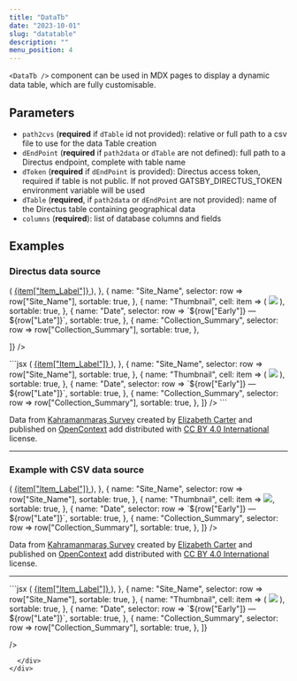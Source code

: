 ```yaml
---
title: "DataTb"
date: "2023-10-01"
slug: "datatable"
description: ""
menu_position: 4
---
```



`<DataTb />` component can be used in MDX pages to display a dynamic data table, which are fully customisable.

## Parameters

- `path2cvs` (**required** if `dTable` id not provided): relative or full path to a csv file to use for the data Table creation
- `dEndPoint` (**required** if `path2data` or `dTable` are not defined): full path to a Directus endpoint, complete with table name
- `dToken` (**required** if `dEndPoint` is provided): Directus access token, required if table is not public. If not proved GATSBY_DIRECTUS_TOKEN environment variable will be used
- `dTable` (**required**, if `path2data` or `dEndPoint` are not provided): name of the Directus table containing geographical data
- `columns` (**required**): list of database columns and fields

## Examples

### Directus data source

<div className="row">
  <div className="col-sm-8">
    <DataTb
      source={{
        dTable: "scms_ksa",
        dQueryString: "limit=1000&offset=0",
      }}
      striped={true}
      columns={[
    {
      name: "Item_Label",
      sortable: true,
      cell: item => (
            <a href={`../record/?tb=scms_ksa&id=${item.id}`}>
              {item["Item_Label"]} 
            </a>
          ),
    },
    {
      name: "Site_Name",
      selector: row => row["Site_Name"],
      sortable: true,
    },
    {
      name: "Thumbnail",
      cell: item => (
            <img src={item["Thumbnail"]} />
          ),
      sortable: true,
    },
    {
      name: "Date",
      selector: row => `${row["Early"]} — ${row["Late"]}`,
      sortable: true,
    },
    {
      name: "Collection_Summary",
      selector: row => row["Collection_Summary"],
      sortable: true,
    },
    
  ]}
    />
  </div>

  <div className="col-sm-4">
```jsx
<DataTb
  striped={true}
  source={{
    dTable: "scms_ksa",
    dQueryString :"limit=1000&offset=0"
  }}
  columns={[
    {
      name: "Item_Label",
      sortable: true,
      cell: item => (
            <a href={`../record/?tb=scms_ksa&id=${item.id}`}>
              {item["Item_Label"]} 
            </a>
          ),
    },
    {
      name: "Site_Name",
      selector: row => row["Site_Name"],
      sortable: true,
    },
    {
      name: "Thumbnail",
      cell: item => (
            <img src={item["Thumbnail"]} />
          ),
      sortable: true,
    },
    {
      name: "Date",
      selector: row => `${row["Early"]} — ${row["Late"]}`,
      sortable: true,
    },
    {
      name: "Collection_Summary",
      selector: row => row["Collection_Summary"],
      sortable: true,
    },
]}
/>
```
  </div>

Data from [Kahramanmaraş Survey](https://opencontext.org/projects/ca4f4719-f2a5-4119-99fa-b04573c8929a) created by [Elizabeth Carter](http://opencontext.org/persons/3208923d-69d0-70e9-9cc1-23ad97770aec) and published on [OpenContext](https://opencontext.org/projects/ca4f4719-f2a5-4119-99fa-b04573c8929a) add distributed with [CC BY 4.0 International](https://creativecommons.org/licenses/by/4.0) license.

---

</div>

### Example with CSV data source

<div className="row">
  <div className="col-sm-8">
<DataTb
  source={{
    path2data: "/data/ksa.csv"
  }}
  columns={[
    {
      name: "Item_Label",
      sortable: true,
      cell: item => (
        <a href={`../record/?tb=scms_ksa&id=${item.id}`}>
              {item["Item_Label"]} 
            </a>
      ),
    },
    {
      name: "Site_Name",
      selector: row => row["Site_Name"],
      sortable: true,
    },
    {
      name: "Thumbnail",
      cell: item => <img src={item["Thumbnail"]} />,
      sortable: true,
    },
    {
      name: "Date",
      selector: row => `${row["Early"]} — ${row["Late"]}`,
      sortable: true,
    },
    {
      name: "Collection_Summary",
      selector: row => row["Collection_Summary"],
      sortable: true,
    },
  ]}
/>

Data from [Kahramanmaraş Survey](https://opencontext.org/projects/ca4f4719-f2a5-4119-99fa-b04573c8929a) created by [Elizabeth Carter](http://opencontext.org/persons/3208923d-69d0-70e9-9cc1-23ad97770aec) and published on [OpenContext](https://opencontext.org/projects/ca4f4719-f2a5-4119-99fa-b04573c8929a) add distributed with [CC BY 4.0 International](https://creativecommons.org/licenses/by/4.0) license.

---

  </div>
    <div className="col-sm-4">
```jsx
<DataTb
  source={{
    path2data: "/data/ksa.csv"
  }}
  columns={[
    {
      name: "Item_Label",
      sortable: true,
      cell: item => (
            <a href={`../record/?tb=scms_ksa&id=${item.id}`}>
              {item["Item_Label"]} 
            </a>
          ),
    },
    {
      name: "Site_Name",
      selector: row => row["Site_Name"],
      sortable: true,
    },
    {
      name: "Thumbnail",
      cell: item => (
            <img src={item["Thumbnail"]} />
          ),
      sortable: true,
    },
    {
      name: "Date",
      selector: row => `${row["Early"]} — ${row["Late"]}`,
      sortable: true,
    },
    {
      name: "Collection_Summary",
      selector: row => row["Collection_Summary"],
      sortable: true,
    },
  ]}
  
/>
```
  </div>
</div>
